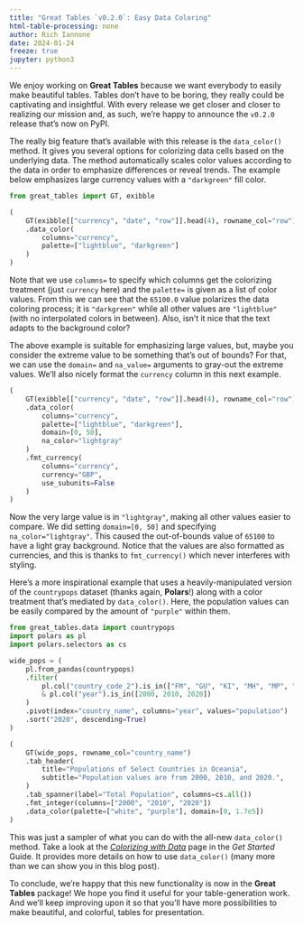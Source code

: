 ```yaml
---
title: "Great Tables `v0.2.0`: Easy Data Coloring"
html-table-processing: none
author: Rich Iannone
date: 2024-01-24
freeze: true
jupyter: python3
---
```


We enjoy working on **Great Tables** because we want everybody to easily make beautiful tables. Tables don't have to be boring, they really could be captivating and insightful. With every release we get closer and closer to realizing our mission and, as such, we're happy to announce the `v0.2.0` release that's now on PyPI.

The really big feature that's available with this release is the `data_color()` method. It gives you several options for colorizing data cells based on the underlying data. The method automatically scales color values according to the data in order to emphasize differences or reveal trends. The example below emphasizes large currency values with a `"darkgreen"` fill color.

```python
from great_tables import GT, exibble

(
    GT(exibble[["currency", "date", "row"]].head(4), rowname_col="row")
    .data_color(
        columns="currency",
        palette=["lightblue", "darkgreen"]
    )
)
```

Note that we use `columns=` to specify which columns get the colorizing treatment (just `currency` here) and the `palette=` is given as a list of color values. From this we can see that the `65100.0` value polarizes the data coloring process; it is `"darkgreen"` while all other values are `"lightblue"` (with no interpolated colors in between). Also, isn't it nice that the text adapts to the background color?

The above example is suitable for emphasizing large values, but, maybe you consider the extreme value to be something that's out of bounds? For that, we can use the `domain=` and `na_value=` arguments to gray-out the extreme values. We'll also nicely format the `currency` column in this next example.

```python
(
    GT(exibble[["currency", "date", "row"]].head(4), rowname_col="row")
    .data_color(
        columns="currency",
        palette=["lightblue", "darkgreen"],
        domain=[0, 50],
        na_color="lightgray"
    )
    .fmt_currency(
        columns="currency",
        currency="GBP",
        use_subunits=False
    )
)
```

Now the very large value is in `"lightgray"`, making all other values easier to compare. We did setting `domain=[0, 50]` and specifying `na_color="lightgray"`. This caused the out-of-bounds value of `65100` to have a light gray background. Notice that the values are also formatted as currencies, and this is thanks to `fmt_currency()` which never interferes with styling.

Here's a more inspirational example that uses a heavily-manipulated version of the `countrypops` dataset (thanks again, **Polars**!) along with a color treatment that's mediated by `data_color()`. Here, the population values can be easily compared by the amount of `"purple"` within them.

```python
from great_tables.data import countrypops
import polars as pl
import polars.selectors as cs

wide_pops = (
    pl.from_pandas(countrypops)
    .filter(
        pl.col("country_code_2").is_in(["FM", "GU", "KI", "MH", "MP", "NR", "PW"])
        & pl.col("year").is_in([2000, 2010, 2020])
    )
    .pivot(index="country_name", columns="year", values="population")
    .sort("2020", descending=True)
)

(
    GT(wide_pops, rowname_col="country_name")
    .tab_header(
        title="Populations of Select Countries in Oceania",
        subtitle="Population values are from 2000, 2010, and 2020.",
    )
    .tab_spanner(label="Total Population", columns=cs.all())
    .fmt_integer(columns=["2000", "2010", "2020"])
    .data_color(palette=["white", "purple"], domain=[0, 1.7e5])
)
```

This was just a sampler of what you can do with the all-new `data_color()` method. Take a look at the [*Colorizing with Data*](/get-started/colorizing-with-data.qmd) page in the *Get Started* Guide. It provides more details on how to use `data_color()` (many more than we can show you in this blog post).

To conclude, we're happy that this new functionality is now in the **Great Tables** package! We hope you find it useful for your table-generation work. And we'll keep improving upon it so that you'll have more possibilities to make beautiful, and colorful, tables for presentation.
